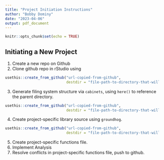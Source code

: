 ```yaml
---
title: "Project Initiation Instructions"
author: "Bobby Dominy"
date: "2023-04-06"
output: pdf_document
---
```


```r
knitr::opts_chunk$set(echo = TRUE)
```

## Initiating a New Project

1. Create a new repo on Github
2. Clone github repo in rStudio using
```r
usethis::create_from_github("url-copied-from-github", 
                            destdir = "file-path-to-directory-that-will-house-repo/")
```
3. Generate filing system structure via `cabinets`, using `here()` to reference the parent directory.
```r
usethis::create_from_github("url-copied-from-github", 
                            destdir = "file-path-to-directory-that-will-house-repo/")
```
4. Create project-specific library source using `groundhog`.
```r
usethis::create_from_github("url-copied-from-github", 
                            destdir = "file-path-to-directory-that-will-house-repo/")
```
5. Create project-specific functions file.
6. Implement Analysis
7. Resolve conflicts in project-specific functions file, push to github. 

